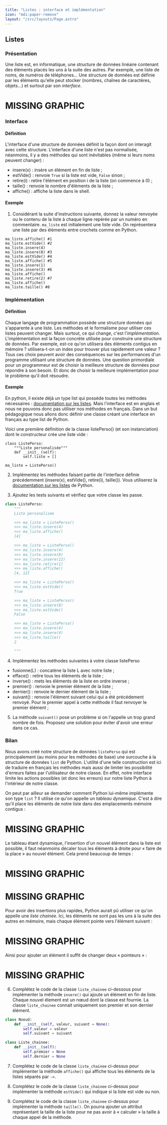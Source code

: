 ```yaml
---
title: "Listes : interface et implémentation"
icon: "mdi:paper-remove"
layout: "/src/layouts/Page.astro"
---
```


## Listes

### Présentation

Une liste est, en informatique, une structure de données linéaire contenant
des éléments placés les uns à la suite des autres. Par exemple, une liste de
noms, de numéros de téléphones… Une structure de données est définie par les
éléments qu'elle peut stocker (nombres, chaînes de caractères, objets…) et
surtout par son _interface_.

# MISSING GRAPHIC

### Interface

#### Définition

L'interface d'une structure de données définit la façon dont on interagit avec
cette structure. L'interface d'une liste n'est pas normalisée, néanmoins, il y
a des méthodes qui sont inévitables (même si leurs noms peuvent changer) :

- insere(x) : insère un élément en fin de liste ;
- estVide() : renvoie `True` si la liste est vide, `False` sinon ;
- retire(i) : retire l'élément en position i de la liste (on commence à 0) ;
- taille() : renvoie le nombre d'éléments de la liste ;
- affiche() : affiche la liste dans le shell.

#### Exemple

1. Considérant la suite d'instructions suivante, donnez la valeur renvoyée
ou le contenu de la liste à chaque ligne repérée par un numéro en commentaire.
`ma_liste` est initialement une liste vide. On représentera une liste par des
éléments entre crochets comme en Python.

```
ma_liste.affiche() #1
ma_liste.estVide() #2
ma_liste.insere(4)
ma_liste.insere(8) #3
ma_liste.estVide() #4
ma_liste.affiche() #5
ma_liste.insere(1)
ma_liste.insere(3) #6
ma_liste.affiche()
ma_liste.retire(2) #7
ma_liste.affiche()
ma_liste.taille() #8
```

### Implémentation

#### Définition

Chaque langage de programmation possède une structure données qui s'apparente
à une liste. Les méthodes et le formalisme pour utiliser ces listes peuvent
changer. Mais surtout, ce qui change, c'est l'_implémentation_.
L'implémentation est la façon concrète utilisée pour construire une structure
de données. Par exemple, est-ce qu'on utilisera des éléments contigus en
mémoire ? utilisera-t-on un index pour trouver plus rapidement une valeur ?
Tous ces choix peuvent avoir des conséquences sur les performances d'un
programme utilisant une structure de données. Une question primordiale pour un
programmeur est de choisir la meilleure structure de données pour répondre à
son besoin. Et donc de choisir la meilleure implémentation pour le problème
qu'il doit résoudre.

#### Exemple

En python, il existe déjà un type list qui possède toutes les méthodes
nécessaires : [documentation sur les
listes](https://docs.python.org/fr/3/tutorial/datastructures.html). Mais
l'interface est en anglais et nous ne pouvons donc pas utiliser nos méthodes
en français. Dans un but pédagogique nous allons donc définir une classe
créant une interface en français au type list de Python.

Voici une première définition de la classe listePerso() (et son instanciation)
dont le constructeur crée une liste vide :

```
class ListePerso:
    """Liste personalisée"""
    def __init__(self):
        self.liste = []

ma_liste = ListePerso()
```

2. Implémentez les méthodes faisant partie de l'interface définie
précédemment (insere(x), estVide(), retire(i), taille()). Vous utiliserez la
[documentation sur les listes](https://docs.python.org/fr/3/tutorial/datastructures.html) de Python.

3. Ajoutez les tests suivants et vérifiez que votre classe les passe.

```py
class ListePerso:
    """
    Liste personalisée

    >>> ma_liste = ListePerso()
    >>> ma_liste.insere(4)
    >>> ma_liste.affiche()
    [4]

    >>> ma_liste = ListePerso()
    >>> ma_liste.insere(4)
    >>> ma_liste.insere(8)
    >>> ma_liste.insere(12)
    >>> ma_liste.retire(1)
    >>> ma_liste.affiche()
    [4, 12]

    >>> ma_liste = ListePerso()
    >>> ma_liste.estVide()
    True

    >>> ma_liste = ListePerso()
    >>> ma_liste.insere(8)
    >>> ma_liste.estVide()
    False

    >>> ma_liste = ListePerso()
    >>> ma_liste.insere(4)
    >>> ma_liste.insere(4)
    >>> ma_liste.taille()
    2

    """
```

4. Implémentez les méthodes suivantes à votre classe listePerso
- fusionne(L) : concatène la liste L avec notre liste ;
- efface() : retire tous les éléments de la liste ;
- inverse() : mets les éléments de la liste en ordre inverse ;
- premier() : renvoie le premier élément de la liste ;
- dernier() : renvoie le dernier élément de la liste ;
- suivant() : renvoie l'élément suivant celui qui a été précédement renvoyé. Pour le premier appel à cette méthode il faut renvoyer le premier élément ;

5. La méthode `suivant()` pose un problème si on l'appelle un trop grand
nombre de fois. Proposez une solution pour éviter d'avoir une erreur dans ce
cas.

### Bilan

Nous avons créé notre structure de données `listePerso` qui est principalement
(au moins pour les méthodes de base) une surcouche à la structure de données
`list` de Python. L'utilité d'une telle construction est ici de traduire en
français les méthodes mais aussi de limiter les possibilité d'erreurs faites
par l'utilisateur de notre classe. En effet, notre interface limite les
actions possibles (et donc les erreurs) sur notre liste Python à l'intérieur
de notre classe.

On peut par ailleur se demander comment Python lui-même implémente son type
`list` ? Il utilise ce qu'on appelle un _tableau dynamique_. C'est à dire
qu'il place les éléments de notre liste dans des emplacements mémoire contigus :

# MISSING GRAPHIC
Le tableau étant dynamique, l'insertion d'un nouvel élément dans la liste est
possible, il faut néanmoins décaler tous les éléments à droite pour « faire de
la place » au nouvel élément. Cela prend beaucoup de temps :

# MISSING GRAPHIC

# MISSING GRAPHIC

Pour avoir des insertions plus rapides, Python aurait pû utiliser ce qu'on
appelle une _liste chainée_. Ici, les éléments ne sont pas les uns à la suite
des autres en mémoire, mais chaque élément pointe vers l'élément suivant :

# MISSING GRAPHIC

Ainsi pour ajouter un élément il suffit de changer deux « pointeurs » :

# MISSING GRAPHIC

6. Complétez le code de la classe `liste_chainee` ci-dessous pour
implémenter la méthode `insere()` qui ajoute un élément en fin de liste.
Chaque nouvel élement est un nœud dont la classe est fournie. La classe
`liste_chainee` connait uniquement son premier et son dernier élément.

```py
class Noeud:
    def __init__(self, valeur, suivant = None):
        self.valeur = valeur
        self.suivant = suivant

class Liste_chainee:
    def __init__(self):
        self.premier = None
        self.dernier = None
```

7. Complétez le code de la classe `liste_chainee` ci-dessus pour
implémenter la méthode `affiche()` qui affiche tous les éléments de la listes
séparés par ` -> `.

8. Complétez le code de la classe `liste_chainee` ci-dessus pour
implémenter la méthode `estVide()` qui indique si la liste est vide ou non.

9. Complétez le code de la classe `liste_chainee` ci-dessus pour
implémenter la méthode `taille()`. On pourra ajouter un attribut représentant
la taille de la liste pour ne pas avoir à « calculer » la taille à chaque
appel de la méthode.
